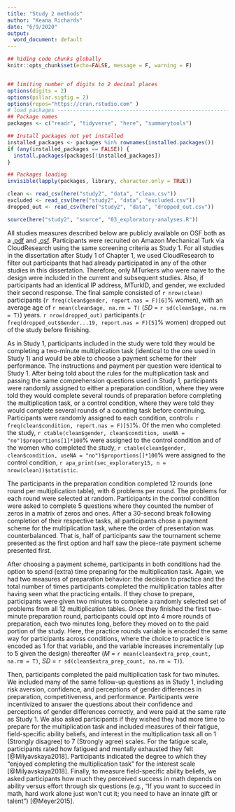 ```yaml
---
title: "Study 2 methods"
author: "Keana Richards"
date: "6/9/2020"
output:
  word_document: default
---
```


```r

## hiding code chunks globally 
knitr::opts_chunk$set(echo=FALSE, message = F, warning = F)


## limiting number of digits to 2 decimal places
options(digits = 2)
options(pillar.sigfig = 2)
options(repos="https://cran.rstudio.com" )
# load packages -----------------------------------------------------------
## Package names
packages <- c("readr", "tidyverse", "here", "summarytools")

## Install packages not yet installed
installed_packages <- packages %in% rownames(installed.packages())
if (any(installed_packages == FALSE)) {
  install.packages(packages[!installed_packages])
}

## Packages loading
invisible(lapply(packages, library, character.only = TRUE))

clean <- read_csv(here("study2", "data", "clean.csv"))
excluded <- read_csv(here("study2", "data", "excluded.csv"))
dropped_out <- read_csv(here("study2", "data", "dropped_out.csv"))

source(here("study2", "source", "03_exploratory-analyses.R"))

```

All studies measures described below are publicly available on OSF both as a [.pdf](https://osf.io/9pt2e/) and [.qsf](https://osf.io/bxwu2/). Participants were recruited on Amazon Mechanical Turk via CloudResearch using the same screening criteria as Study 1. For all studies in the dissertation after Study 1 of Chapter 1, we used CloudResearch to filter out participants that had already participated in any of the other studies in this dissertation. Therefore, only MTurkers who were naive to the design were included in the current and subsequent studies. Also, if participants had an identical IP address, MTurkID, and gender, we excluded their second response. The final sample consisted of `r nrow(clean)` participants (`r freq(clean$gender, report.nas = F)[6]`% women), with an average age of `r mean(clean$age, na.rm = T)` (*SD* = `r sd(clean$age, na.rm = T)`) years. `r nrow(dropped_out)` participants (`r freq(dropped_out$Gender...19, report.nas = F)[5]`% women) dropped out of the study before finishing.

As in Study 1, participants included in the study were told they would be completing a two-minute multiplication task (identical to the one used in Study 1) and would be able to choose a payment scheme for their performance. The instructions and payment per question were identical to Study 1. After being told about the rules for the multiplication task and passing the same comprehension questions used in Study 1, participants were randomly assigned to either a preparation condition, where they were told they would complete several rounds of preparation before completing the multiplication task, or a control condition, where they were told they would complete several rounds of a counting task before continuing. Participants were randomly assigned to each condition, control= `r freq(clean$condition, report.nas = F)[5]`%. Of the men who completed the study, `r ctable(clean$gender, clean$condition, useNA = "no")$proportions[1]*100`% were assigned to the control condition and of the women who completed the study, `r ctable(clean$gender, clean$condition, useNA = "no")$proportions[]*100`% were assigned to the control condition, `r apa_print(sec_exploratory15, n = nrow(clean))$statistic`. 

The participants in the preparation condition completed 12 rounds (one round per multiplication table), with 6 problems per round. The problems for each round were selected at random. Participants in the control condition were asked to complete 5 questions where they counted the number of zeros in a matrix of zeros and ones. After a 30-second break following completion of their respective tasks, all participants chose a payment scheme for the multiplication task, where the order of presentation was counterbalanced. That is, half of participants saw the tournament scheme presented as the first option and half saw the piece-rate payment scheme presented first.

After choosing a payment scheme, participants in both conditions had the option to spend (extra) time preparing for the multiplication task. Again, we had two measures of preparation behavior: the decision to practice and the total number of times participants completed the multiplication tables after having seen what the practicing entails. If they chose to prepare, participants were given two minutes to complete a randomly selected set of problems from all 12 multiplication tables. Once they finished the first two-minute preparation round, participants could opt into 4 more rounds of preparation, each two minutes long, before they moved on to the paid portion of the study. Here, the practice rounds variable is encoded the same way for participants across conditions, where the choice to practice is encoded as 1 for that variable, and the variable increases incrementally (up to 5 given the design) thereafter (*M* = `r mean(clean$extra_prep_count, na.rm = T)`, *SD* = `r sd(clean$extra_prep_count, na.rm = T)`).  

Then, participants completed the paid multiplication task for two minutes. We included many of the same follow-up questions as in Study 1, including risk aversion, confidence, and perceptions of gender differences in preparation, competitiveness, and performance. Participants were incentivized to answer the questions about their confidence and perceptions of gender differences correctly, and were paid at the same rate as Study 1. We also asked participants if they wished they had more time to prepare for the multiplication task and included measures of their fatigue, field-specific ability beliefs, and interest in the multiplication task all on 1 (Strongly disagree) to 7 (Strongly agree) scales. For the fatigue scale, participants rated how fatigued and mentally exhausted they felt [@Milyavskaya2018]. Participants indicated the degree to which they "enjoyed completing the multiplication task" for the interest scale [@Milyavskaya2018]. Finally, to measure field-specific ability beliefs, we asked participants how much they perceived success in math depends on ability versus effort through six questions (e.g., "If you want to succeed in math, hard work alone just won't cut it; you need to have an innate gift or talent") [@Meyer2015]. 
